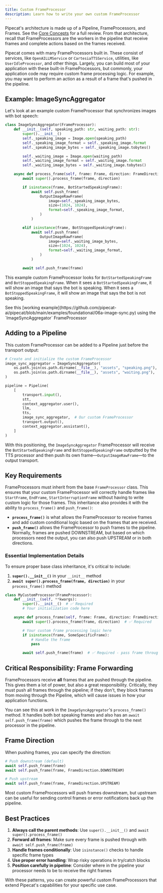 ```yaml
---
title: Custom FrameProcessor
description: Learn how to write your own custom FrameProcessor
---
```


Pipecat's architecture is made up of a Pipeline, FrameProcessors, and Frames. See the [Core Concepts](/getting-started/core-concepts#architecture-overview) for a full review. From that architecture, recall that FrameProcessors are the workers in the pipeline that receive frames and complete actions based on the frames received.

Pipecat comes with many FrameProcessors built in. These consist of services, like `OpenAILLMService` or `CartesiaTTSService`, utilities, like `UserIdleProcessor`, and other things. Largely, you can build most of your application with these built-in FrameProcessors, but commonly, your application code may require custom frame processing logic. For example, you may want to perform an action as a result of a frame that's pushed in the pipeline.

## Example: ImageSyncAggregator

Let's look at an example custom FrameProcessor that synchronizes images with bot speech:

```python
class ImageSyncAggregator(FrameProcessor):
    def __init__(self, speaking_path: str, waiting_path: str):
        super().__init__()
        self._speaking_image = Image.open(speaking_path)
        self._speaking_image_format = self._speaking_image.format
        self._speaking_image_bytes = self._speaking_image.tobytes()

        self._waiting_image = Image.open(waiting_path)
        self._waiting_image_format = self._waiting_image.format
        self._waiting_image_bytes = self._waiting_image.tobytes()

    async def process_frame(self, frame: Frame, direction: FrameDirection):
        await super().process_frame(frame, direction)

        if isinstance(frame, BotStartedSpeakingFrame):
            await self.push_frame(
                OutputImageRawFrame(
                    image=self._speaking_image_bytes,
                    size=(1024, 1024),
                    format=self._speaking_image_format,
                )
            )

        elif isinstance(frame, BotStoppedSpeakingFrame):
            await self.push_frame(
                OutputImageRawFrame(
                    image=self._waiting_image_bytes,
                    size=(1024, 1024),
                    format=self._waiting_image_format,
                )
            )

        await self.push_frame(frame)
```

This example custom FrameProcessor looks for `BotStartedSpeakingFrame` and `BotStoppedSpeakingFrame`. When it sees a `BotStartedSpeakingFrame`, it will show an image that says the bot is speaking. When it sees a `BotStoppedSpeakingFrame`, it will show an image that says the bot is not speaking.

<Note>
  See this [working
  example](https://github.com/pipecat-ai/pipecat/blob/main/examples/foundational/06a-image-sync.py)
  using the `ImageSyncAggregator` FrameProcessor
</Note>

## Adding to a Pipeline

This custom FrameProcessor can be added to a Pipeline just before the transport output:

```python
# Create and initialize the custom FrameProcessor
image_sync_aggregator = ImageSyncAggregator(
    os.path.join(os.path.dirname(__file__), "assets", "speaking.png"),
    os.path.join(os.path.dirname(__file__), "assets", "waiting.png"),
)

pipeline = Pipeline(
    [
        transport.input(),
        stt,
        context_aggregator.user(),
        llm,
        tts,
        image_sync_aggregator,  # Our custom FrameProcessor
        transport.output(),
        context_aggregator.assistant(),
    ]
)
```

With this positioning, the `ImageSyncAggregator` FrameProcessor will receive the `BotStartedSpeakingFrame` and `BotStoppedSpeakingFrame` outputted by the TTS processor and then push its own frame—`OutputImageRawFrame`—to the output transport.

## Key Requirements

FrameProcessors must inherit from the base `FrameProcessor` class. This ensures that your custom FrameProcessor will correctly handle frames like `StartFrame`, `EndFrame`, `StartInterruptionFrame` without having to write custom logic for those frames. This inheritance also provides it with the ability to `process_frame()` and `push_frame()`:

- **`process_frame()`** is what allows the FrameProcessor to receive frames and add custom conditional logic based on the frames that are received.
- **`push_frame()`** allows the FrameProcessor to push frames to the pipeline. Normally, frames are pushed DOWNSTREAM, but based on which processors need the output, you can also push UPSTREAM or in both directions.

### Essential Implementation Details

To ensure proper base class inheritance, it's critical to include:

1. **`super().__init__()`** in your `__init__` method
2. **`await super().process_frame(frame, direction)`** in your `process_frame()` method

```python
class MyCustomProcessor(FrameProcessor):
    def __init__(self, **kwargs):
        super().__init__()  # ✅ Required
        # Your initialization code here

    async def process_frame(self, frame: Frame, direction: FrameDirection):
        await super().process_frame(frame, direction)  # ✅ Required

        # Your custom frame processing logic here
        if isinstance(frame, SomeSpecificFrame):
            # Handle the frame
            pass

        await self.push_frame(frame)  # ✅ Required - pass frame through
```

## Critical Responsibility: Frame Forwarding

FrameProcessors receive **all** frames that are pushed through the pipeline. This gives them a lot of power, but also a great responsibility. Critically, they must push all frames through the pipeline; if they don't, they block frames from moving through the Pipeline, which will cause issues in how your application functions.

You can see this at work in the `ImageSyncAggregator`'s `process_frame()` method. It handles both bot speaking frames and also has an `await self.push_frame(frame)` which pushes the frame through to the next processor in the pipeline.

## Frame Direction

When pushing frames, you can specify the direction:

```python
# Push downstream (default)
await self.push_frame(frame)
await self.push_frame(frame, FrameDirection.DOWNSTREAM)

# Push upstream
await self.push_frame(frame, FrameDirection.UPSTREAM)
```

Most custom FrameProcessors will push frames downstream, but upstream can be useful for sending control frames or error notifications back up the pipeline.

## Best Practices

1. **Always call the parent methods**: Use `super().__init__()` and `await super().process_frame()`
2. **Forward all frames**: Make sure every frame is pushed through with `await self.push_frame(frame)`
3. **Handle frames conditionally**: Use `isinstance()` checks to handle specific frame types
4. **Use proper error handling**: Wrap risky operations in try/catch blocks
5. **Position carefully in pipeline**: Consider where in the pipeline your processor needs to be to receive the right frames

With these patterns, you can create powerful custom FrameProcessors that extend Pipecat's capabilities for your specific use case.
